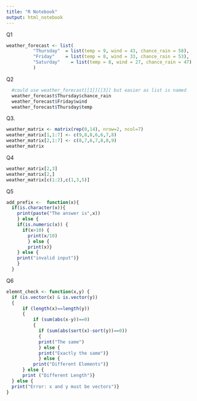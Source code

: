```yaml
---
title: "R Notebook"
output: html_notebook
---
```


Q1
```r
weather_forecast <- list(
          "Thursday"  = list(temp = 9, wind = 43, chance_rain = 58),
          "Friday"    = list(temp = 8, wind = 33, chance_rain = 53),
          "Saturday"    = list(temp = 8, wind = 27, chance_rain = 47)
          )
```
Q2
```r
  #could use weather_forecast[[1]][[3]] but easier as list is named
  weather_forecast$Thursday$chance_rain
  weather_forecast$Friday$wind
  weather_forecast$Thursday$temp
```

Q3.

```r
weather_matrix <- matrix(rep(0,14), nrow=2, ncol=7)
weather_matrix[1,1:7] <- c(9,8,8,6,6,7,8)
weather_matrix[2,1:7] <- c(8,7,6,7,8,8,9)
weather_matrix
```
Q4
```r
weather_matrix[2,3]
weather_matrix[2,]
weather_matrix[c(1:2),c(1,3,5)]
```
Q5
```r
add_prefix <-  function(x){
  if(is.character(x)){
    print(paste("The answer is",x))
    } else { 
    if(is.numeric(x)) {
      if(x>10) {
        print(x/10)
        } else {
        print(x)}
    } else {
    print("invalid input")}
    }
  }
```

Q6
```r
elemnt_check <- function(x,y) {
  if (is.vector(x) & is.vector(y)) 
  {
      if (length(x)==length(y)) 
      {
          if (sum(abs(x-y))==0) 
          {
            if (sum(abs(sort(x)-sort(y))==0)) 
            {
            print("The same") 
            } else {
            print("Exactly the same")} 
            } else {
          print("Different Elements")}
      } else {
      print ("Different Length")}
  } else {
  print("Error: x and y must be vectors")}
}
```




